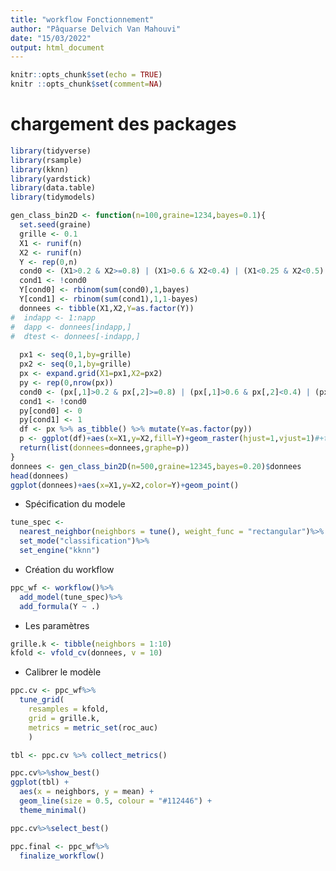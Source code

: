 ```yaml
---
title: "workflow Fonctionnement"
author: "Pâquarse Delvich Van Mahouvi"
date: "15/03/2022"
output: html_document
---
```


```r
knitr::opts_chunk$set(echo = TRUE)
knitr ::opts_chunk$set(comment=NA)
```

# chargement des packages

```r
library(tidyverse)
library(rsample)
library(kknn)
library(yardstick)
library(data.table)
library(tidymodels)
```


```r
gen_class_bin2D <- function(n=100,graine=1234,bayes=0.1){
  set.seed(graine)
  grille <- 0.1
  X1 <- runif(n)
  X2 <- runif(n)
  Y <- rep(0,n)
  cond0 <- (X1>0.2 & X2>=0.8) | (X1>0.6 & X2<0.4) | (X1<0.25 & X2<0.5)
  cond1 <- !cond0
  Y[cond0] <- rbinom(sum(cond0),1,bayes)
  Y[cond1] <- rbinom(sum(cond1),1,1-bayes)
  donnees <- tibble(X1,X2,Y=as.factor(Y))
#  indapp <- 1:napp
#  dapp <- donnees[indapp,]
#  dtest <- donnees[-indapp,]
  
  px1 <- seq(0,1,by=grille)
  px2 <- seq(0,1,by=grille)
  px <- expand.grid(X1=px1,X2=px2)
  py <- rep(0,nrow(px))
  cond0 <- (px[,1]>0.2 & px[,2]>=0.8) | (px[,1]>0.6 & px[,2]<0.4) | (px[,1]<0.25 & px[,2]<0.5)
  cond1 <- !cond0
  py[cond0] <- 0
  py[cond1] <- 1
  df <- px %>% as_tibble() %>% mutate(Y=as.factor(py))
  p <- ggplot(df)+aes(x=X1,y=X2,fill=Y)+geom_raster(hjust=1,vjust=1)#+theme(legend.position='none')
  return(list(donnees=donnees,graphe=p))
}
donnees <- gen_class_bin2D(n=500,graine=12345,bayes=0.20)$donnees
head(donnees)
ggplot(donnees)+aes(x=X1,y=X2,color=Y)+geom_point()
```

-   Spécification du modele 

```r
tune_spec <-
  nearest_neighbor(neighbors = tune(), weight_func = "rectangular")%>%
  set_mode("classification")%>%
  set_engine("kknn")
```

-   Création du workflow

```r
ppc_wf <- workflow()%>%
  add_model(tune_spec)%>%
  add_formula(Y ~ .)
```


-   Les paramètres

```r
grille.k <- tibble(neighbors = 1:10)
kfold <- vfold_cv(donnees, v = 10) 
```

-   Calibrer le modèle 

```r
ppc.cv <- ppc_wf%>%
  tune_grid(
    resamples = kfold, 
    grid = grille.k,
    metrics = metric_set(roc_auc)
    )
```


```r
tbl <- ppc.cv %>% collect_metrics()
```


```r
ppc.cv%>%show_best()
ggplot(tbl) +
  aes(x = neighbors, y = mean) +
  geom_line(size = 0.5, colour = "#112446") +
  theme_minimal()
```


```r
ppc.cv%>%select_best()
```


```r
ppc.final <- ppc_wf%>%
  finalize_workflow()
```




